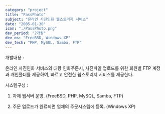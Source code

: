 ```yaml
---
category: "project"
title: "PassPhoto"
subject: "온라인 사진인화 웹스토리지 서비스"
date: "2005-01-30"
icon: "./PassPhoto.png"
dev_period: "2개월"
dev_os: "FreeBSD, Windows XP"
dev_tech: "PHP, MySQL, Samba, FTP"
---
```


개발내용 :

온라인 사진인화 서비스의 대량 인화주문시, 사진파일 업로드를 위한 회원별 FTP 계정과 개인폴더를 제공하여,
빠르고 안전한 웹스토리지 서비스를 제공한다.

시스템구성 :

1. 자체 웹서버 운영.
   (FreeBSD, PHP, MySQL, Samba, FTP)

2. 주문 업로드가 완료되면 업체의 주문시스템에 등록.
   (Windows XP)
